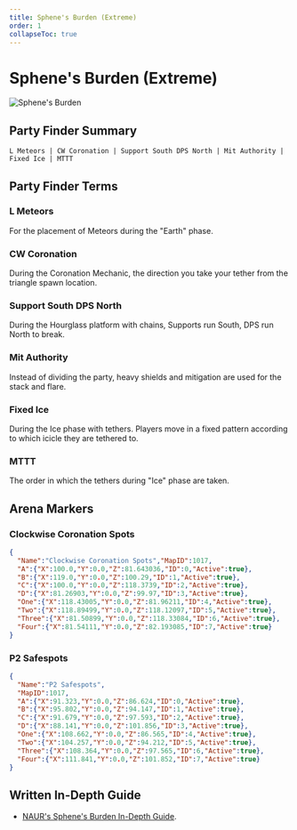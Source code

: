 ```yaml
---
title: Sphene's Burden (Extreme)
order: 1
collapseToc: true
---
```


# Sphene's Burden (Extreme)

![Sphene's Burden](/images/thumbnails/extreme/dt-ex3.png)

## Party Finder Summary

```
L Meteors | CW Coronation | Support South DPS North | Mit Authority | Fixed Ice | MTTT
```

## Party Finder Terms

### L Meteors

For the placement of Meteors during the "Earth" phase.

### CW Coronation

During the Coronation Mechanic, the direction you take your tether from the triangle spawn location.

### Support South DPS North

During the Hourglass platform with chains, Supports run South, DPS run North to break.

### Mit Authority

Instead of dividing the party, heavy shields and mitigation are used for the stack and flare.

### Fixed Ice

During the Ice phase with tethers. Players move in a fixed pattern according to which icicle they are tethered to.

### MTTT

The order in which the tethers during "Ice" phase are taken.

## Arena Markers

### Clockwise Coronation Spots

```json
{
  "Name":"Clockwise Coronation Spots","MapID":1017,
  "A":{"X":100.0,"Y":0.0,"Z":81.643036,"ID":0,"Active":true},
  "B":{"X":119.0,"Y":0.0,"Z":100.29,"ID":1,"Active":true},
  "C":{"X":100.0,"Y":0.0,"Z":118.3739,"ID":2,"Active":true},
  "D":{"X":81.26903,"Y":0.0,"Z":99.97,"ID":3,"Active":true},
  "One":{"X":118.43005,"Y":0.0,"Z":81.96211,"ID":4,"Active":true},
  "Two":{"X":118.89499,"Y":0.0,"Z":118.12097,"ID":5,"Active":true},
  "Three":{"X":81.50899,"Y":0.0,"Z":118.33084,"ID":6,"Active":true},
  "Four":{"X":81.54111,"Y":0.0,"Z":82.193085,"ID":7,"Active":true}
}
```

### P2 Safespots

```json
{
  "Name":"P2 Safespots",
  "MapID":1017,
  "A":{"X":91.323,"Y":0.0,"Z":86.624,"ID":0,"Active":true},
  "B":{"X":95.802,"Y":0.0,"Z":94.147,"ID":1,"Active":true},
  "C":{"X":91.679,"Y":0.0,"Z":97.593,"ID":2,"Active":true},
  "D":{"X":88.141,"Y":0.0,"Z":101.856,"ID":3,"Active":true},
  "One":{"X":108.662,"Y":0.0,"Z":86.565,"ID":4,"Active":true},
  "Two":{"X":104.257,"Y":0.0,"Z":94.212,"ID":5,"Active":true},
  "Three":{"X":108.364,"Y":0.0,"Z":97.565,"ID":6,"Active":true},
  "Four":{"X":111.841,"Y":0.0,"Z":101.852,"ID":7,"Active":true}
}
```

## Written In-Depth Guide

- [NAUR's Sphene's Burden In-Depth Guide](/extreme/sphenes-burden/guide).